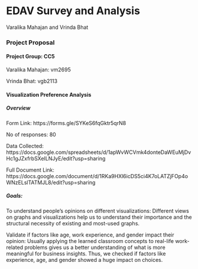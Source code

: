 # EDAV Survey and Analysis
Varalika Mahajan and Vrinda Bhat

### Project Proposal

#### Project Group: CC5

Varalika Mahajan: vm2695

Vrinda Bhat: vgb2113

#### Visualization Preference Analysis

##### Overview

Form Link: https://forms.gle/SYKeS6fqGktr5qrN8

No of responses: 80

Data Collected: https://docs.google.com/spreadsheets/d/1apWvWCVmk4donteDaWEuMjDvHc1gJZxfrbSXeILNJyE/edit?usp=sharing

Full Document Link: https://docs.google.com/document/d/1RKa9HXl6icDS5ci4K7oLATZjFOp4oWNzELslTATMJL8/edit?usp=sharing

##### Goals:

To understand people’s opinions on different visualizations: Different views on graphs and visualizations help us to understand their importance and the structural necessity of existing and most-used graphs.

Validate if factors like age, work experience, and gender impact their opinion:  Usually applying the learned classroom concepts to real-life work-related problems gives us a better understanding of what is more meaningful for business insights. Thus, we checked if factors like experience, age, and gender showed a huge impact on choices.

